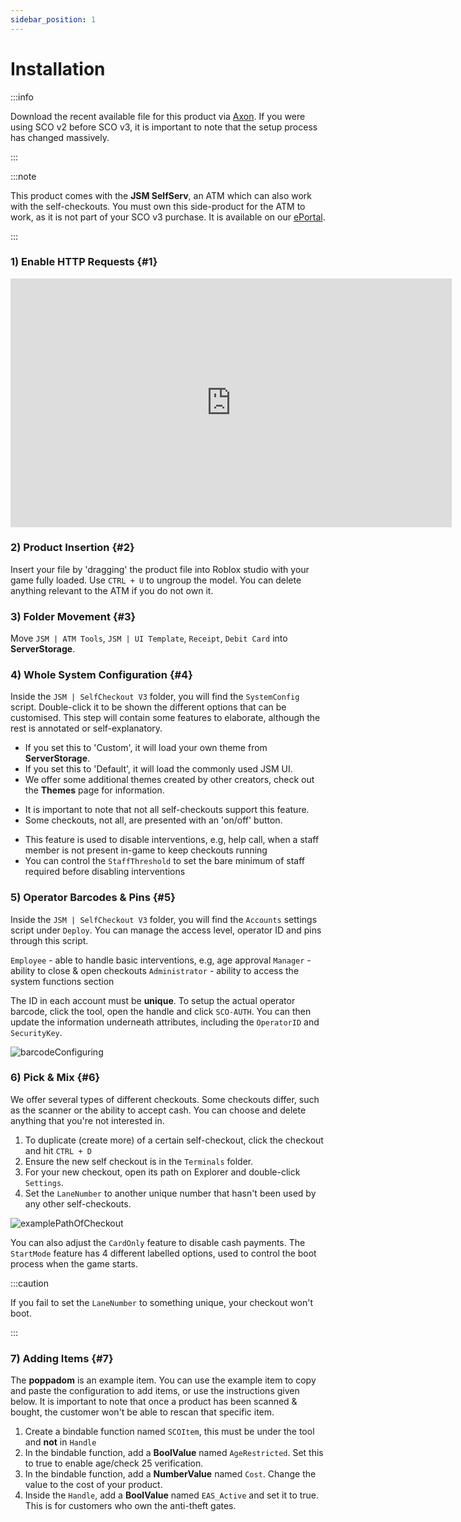```yaml
---
sidebar_position: 1
---
```



# Installation

:::info

Download the recent available file for this product via [Axon](https://axon.whitehill.club). If you were using SCO v2 before SCO v3, it is important to note that the setup process has changed massively.

:::

:::note

This product comes with the **JSM SelfServ**, an ATM which can also work with the self-checkouts. You must own this side-product for the ATM to work, as it is not part of your SCO v3 purchase. It is available on our [ePortal](https://www.roblox.com/games/13188104119).

:::

### 1) Enable HTTP Requests {#1}
<iframe width="705.61" height="397.5" src="https://www.youtube.com/embed/qtKN_3Moi7M" title="Tutorial | Enable HTTP Requests" frameborder="0" allow="accelerometer; autoplay; clipboard-write; encrypted-media; gyroscope; picture-in-picture; web-share" allowfullscreen></iframe>

### 2) Product Insertion {#2}
Insert your file by 'dragging' the product file into Roblox studio with your game fully loaded. Use `CTRL + U` to ungroup the model. You can delete anything relevant to the ATM if you do not own it.

### 3) Folder Movement {#3}
Move `JSM | ATM Tools`, `JSM | UI Template`, `Receipt`, `Debit Card` into **ServerStorage**.

### 4) Whole System Configuration {#4}
Inside the `JSM | SelfCheckout V3` folder, you will find the `SystemConfig` script. Double-click it to be shown the different options that can be customised. This step will contain some features to elaborate, although the rest is annotated or self-explanatory.

<Tabs>
<TabItem value="uitheme" label="UITheme" default>

- If you set this to 'Custom', it will load your own theme from **ServerStorage**.
- If you set this to 'Default', it will load the commonly used JSM UI.
- We offer some additional themes created by other creators, check out the **Themes** page for information.

</TabItem>
<TabItem value="maintenance" label="Maintenance">

- It is important to note that not all self-checkouts support this feature.
- Some checkouts, not all, are presented with an 'on/off' button.

</TabItem>
<TabItem value="ingamestaff" label="InGameStaff">

- This feature is used to disable interventions, e.g, help call, when a staff member is not present in-game to keep checkouts running
- You can control the `StaffThreshold` to set the bare minimum of staff required before disabling interventions

</TabItem>
</Tabs>


### 5) Operator Barcodes & Pins {#5}
Inside the `JSM | SelfCheckout V3` folder, you will find the `Accounts` settings script under `Deploy`. You can manage the access level, operator ID and pins through this script.

`Employee` - able to handle basic interventions, e.g, age approval
`Manager` - ability to close & open checkouts
`Administrator` - ability to access the system functions section

The ID in each account must be **unique**. To setup the actual operator barcode, click the tool, open the handle and click `SCO-AUTH`. You can then update the information underneath attributes, including the `OperatorID` and `SecurityKey`.

![barcodeConfiguring](img/operatorBarcode.png)

### 6) Pick & Mix {#6}
We offer several types of different checkouts. Some checkouts differ, such as the scanner or the ability to accept cash. You can choose and delete anything that you're not interested in.

1. To duplicate (create more) of a certain self-checkout, click the checkout and hit `CTRL + D`
2. Ensure the new self checkout is in the `Terminals` folder.
3. For your new checkout, open its path on Explorer and double-click `Settings`.
4. Set the `LaneNumber` to another unique number that hasn't been used by any other self-checkouts.

![examplePathOfCheckout](img/checkoutPath.png)

You can also adjust the `CardOnly` feature to disable cash payments. The `StartMode` feature has 4 different labelled options, used to control the boot process when the game starts.

:::caution

If you fail to set the `LaneNumber` to something unique, your checkout won't boot. 

:::

### 7) Adding Items {#7}
The **poppadom** is an example item. You can use the example item to copy and paste the configuration to add items, or use the instructions given below. It is important to note that once a product has been scanned & bought, the customer won't be able to rescan that specific item.

1. Create a bindable function named `SCOItem`, this must be under the tool and **not** in `Handle`
2. In the bindable function, add a **BoolValue** named `AgeRestricted`. Set this to true to enable age/check 25 verification.
3. In the bindable function, add a **NumberValue** named `Cost`. Change the value to the cost of your product.
4. Inside the `Handle`, add a **BoolValue** named `EAS_Active` and set it to true. This is for customers who own the anti-theft gates.
